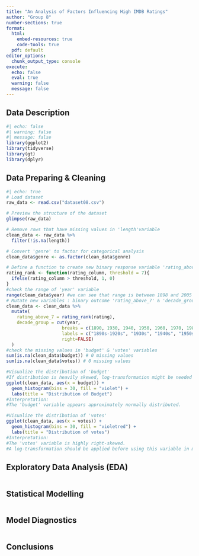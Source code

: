 ```yaml
---
title: "An Analysis of Factors Influencing High IMDB Ratings"
author: "Group 8"
number-sections: true
format: 
  html:
    embed-resources: true
    code-tools: true
  pdf: default
editor_options:
  chunk_output_type: console
execute: 
  echo: false
  eval: true
  warning: false
  message: false
---
```


##  Data Description

```{=tex}
\textbf{Source}: IMDB film database

\textbf{Description of variables:}
\begin{itemize}
  \item \texttt{film\_id}: Unique identifier
  \item \texttt{year}: Year of release
  \item \texttt{length}: Duration (minutes)
  \item \texttt{budget}: Production budget (in \$10 million)
  \item \texttt{votes}: Number of viewer votes
  \item \texttt{genre}: Genre of the film
  \item \texttt{rating}: IMDB score from 0--10
\end{itemize}

\textbf{Total observations}: 2,847 films

\textbf{Objective of the analysis}: To determine which factors of films are associated with an IMDB rating above 7 by using a Generalised Linear Model (GLM).
```

```r
#| echo: false
#| warning: false
#| message: false
library(ggplot2)
library(tidyverse)
library(gt)
library(dplyr)

```

##  Data Preparing & Cleaning

```r
#| echo: true
# Load dataset
raw_data <- read.csv("dataset08.csv")

# Preview the structure of the dataset
glimpse(raw_data)

# Remove rows that have missing values in 'length'variable
clean_data <- raw_data %>%
  filter(!is.na(length))

# Convert 'genre' to factor for categorical analysis
clean_data$genre <- as.factor(clean_data$genre)

# Define a function to create new binary response variable 'rating_above7'
rating_rank <- function(rating_column, threshold = 7){
  ifelse(rating_column > threshold, 1, 0)
}
#check the range of 'year' variable
range(clean_data$year) #we can see that range is between 1898 and 2005
# Mutate new variables : binary outcome 'rating_above_7' & 'decade_group'
clean_data <- clean_data %>%
  mutate(
    rating_above_7 = rating_rank(rating),
    decade_group = cut(year, 
                     breaks = c(1890, 1930, 1940, 1950, 1960, 1970, 1980, 1990, 2000, 2010), 
                     labels = c("1890s-1920s", "1930s", "1940s", "1950s", "1960s", "1970s", "1980s", "1990s", "2000s"),
                     right=FALSE)
  )
#check the missing values in 'budget' & 'votes' variables
sum(is.na(clean_data$budget)) # 0 missing values
sum(is.na(clean_data$votes)) # 0 missing values

#Visualize the distribution of 'budget'
#If distribution is heavily skewed, log-transformation might be needed
ggplot(clean_data, aes(x = budget)) + 
  geom_histogram(bins = 30, fill = "violet") + 
  labs(title = "Distribution of Budget")
#Interpretation:
#The 'budget' variable appears approximately normally distributed.

#Visualize the distribution of 'votes'
ggplot(clean_data, aes(x = votes)) + 
  geom_histogram(bins = 30, fill = "violetred") + 
  labs(title = "Distribution of votes")
#Interpretation:
#The 'votes' variable is highly right-skewed.
#A log-transformation should be applied before using this variable in modelling.
```


## Exploratory Data Analysis (EDA)

```r

```

## Statistical Modelling

```r

```

## Model Diagnostics

```r

```

## Conclusions
